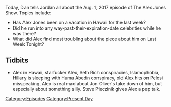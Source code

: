 {{DEFAULTSORT:
    #_EPISODE_0069:August 1, 2017
}}{{Episode
    | title           = August 1, 2017
    | caption         = Listen to this episode on [https://knowledgefight.libsyn.com/knowledge-fight-august-1-2017 Libsyn] [https://open.spotify.com/episode/2F9XU0Qnj2Nh1Nu5hpy2vY Spotify]
    | episodeNumber   = 69
    | length          = 01:47:10
    | airDate         = August 2, 2017
    | coverageDate    = August 1, 2017
    | episodeType     = [[:Category:Present Day|Present Day]]
    | appearance      = [[Heidi Montag]], [[Spencer Pratt]], [[Jon Oliver]], [[Steve Pieczinik.]]
    | beverage        = Seagram's Jamaican Me Happy
    | previousEpisode = [[68: September 19-28, 2015]]
    | nextEpisode     = [[70: Sep 29- Oct 3, 2015]]
}}

{{Stub}}

Today, Dan tells Jordan all about the Aug. 1, 2017 episode of The Alex Jones Show. Topics include:

*Has Alex Jones been on a vacation in Hawaii for the last week?
*Did he run into any way-past-their-expiration-date celebrities while he was there?
*What did Alex find most troubling about the piece about him on Last Week Tonight?

==Tidbits==

*Alex in Hawaii, starfucker Alex, Seth Rich conspiracies, Islamophobia, Hillary is sleeping with Huma Abedin conspiracy, old Alex hits on Pelosi misspeaking, Alex is real mad about Jon Oliver's take down of him, but especially about something silly. Steve Pieczinik gives Alex a pep talk.

[[Category:Episodes]]
[[Category:Present Day]]
